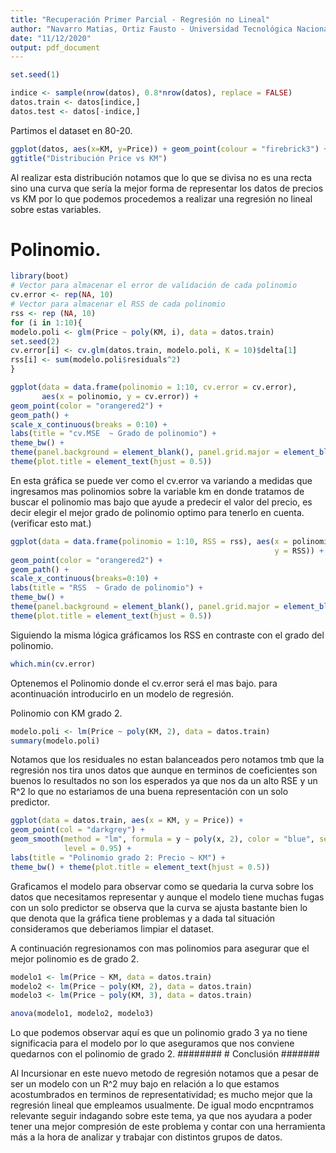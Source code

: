 ```yaml
---
title: "Recuperación Primer Parcial - Regresión no Lineal"
author: "Navarro Matias, Ortiz Fausto - Universidad Tecnológica Nacional - Facultad Regional Tucumán"
date: "11/12/2020"
output: pdf_document
---
```



```r
set.seed(1)

indice <- sample(nrow(datos), 0.8*nrow(datos), replace = FALSE)
datos.train <- datos[indice,]
datos.test <- datos[-indice,]
```
Partimos el dataset en 80-20.

```r
ggplot(datos, aes(x=KM, y=Price)) + geom_point(colour = "firebrick3") +
ggtitle("Distribución Price vs KM")
```
Al realizar esta distribución notamos que lo que se divisa no es una recta sino una curva que sería la mejor forma de representar los datos de precios vs KM por lo que podemos procedemos a realizar una regresión no lineal sobre estas variables.


#########
# Polinomio.
#########
```r
library(boot)
# Vector para almacenar el error de validación de cada polinomio
cv.error <- rep(NA, 10)
# Vector para almacenar el RSS de cada polinomio
rss <- rep (NA, 10)
for (i in 1:10){
modelo.poli <- glm(Price ~ poly(KM, i), data = datos.train)
set.seed(2)
cv.error[i] <- cv.glm(datos.train, modelo.poli, K = 10)$delta[1]
rss[i] <- sum(modelo.poli$residuals^2)
}

ggplot(data = data.frame(polinomio = 1:10, cv.error = cv.error), 
       aes(x = polinomio, y = cv.error)) +
geom_point(color = "orangered2") +
geom_path() +
scale_x_continuous(breaks = 0:10) +
labs(title = "cv.MSE  ~ Grado de polinomio") +
theme_bw() +
theme(panel.background = element_blank(), panel.grid.major = element_blank(), panel.grid.minor = element_blank()) +
theme(plot.title = element_text(hjust = 0.5))
```
En esta gráfica se puede ver como el cv.error va variando a medidas que ingresamos mas polinomios sobre la variable km en donde tratamos de buscar el polinomio mas bajo que ayude a predecir el valor del precio, es decir elegir el mejor grado de polinomio optimo para tenerlo en cuenta.(verificar esto mat.)

```r
ggplot(data = data.frame(polinomio = 1:10, RSS = rss), aes(x = polinomio, 
                                                           y = RSS)) +
geom_point(color = "orangered2") +
geom_path() +
scale_x_continuous(breaks=0:10) +
labs(title = "RSS  ~ Grado de polinomio") +
theme_bw() +
theme(panel.background = element_blank(), panel.grid.major = element_blank(), panel.grid.minor = element_blank()) +
theme(plot.title = element_text(hjust = 0.5))
```
Siguiendo la misma lógica gráficamos los RSS en contraste con el grado del polinomio.

```r

which.min(cv.error)
```
Optenemos el Polinomio donde el cv.error será el mas bajo. para acontinuación introducirlo en un modelo de regresión.

Polinomio con KM grado 2.

```r
modelo.poli <- lm(Price ~ poly(KM, 2), data = datos.train)
summary(modelo.poli)
```
Notamos que los residuales no estan balanceados pero notamos tmb que la regresión nos tira unos datos que aunque en terminos de coeficientes son buenos lo resultados no son los esperados ya que nos da un alto RSE y un R^2 lo que no estariamos de una buena representación con un solo predictor.

```r
ggplot(data = datos.train, aes(x = KM, y = Price)) +
geom_point(col = "darkgrey") +
geom_smooth(method = "lm", formula = y ~ poly(x, 2), color = "blue", se = TRUE, 
            level = 0.95) +
labs(title = "Polinomio grado 2: Precio ~ KM") +
theme_bw() + theme(plot.title = element_text(hjust = 0.5))
```
Graficamos el modelo para observar como se quedaria la curva sobre los datos que necesitamos representar y aunque el modelo tiene muchas fugas con un solo predictor se observa que la curva se ajusta bastante bien lo que denota que la gráfica tiene problemas y a dada tal situación consideramos que deberiamos limpiar el dataset. 

A continuación regresionamos con mas polinomios para asegurar que el mejor polinomio es de grado 2.
```r
modelo1 <- lm(Price ~ KM, data = datos.train)
modelo2 <- lm(Price ~ poly(KM, 2), data = datos.train)
modelo3 <- lm(Price ~ poly(KM, 3), data = datos.train)

anova(modelo1, modelo2, modelo3)
```
Lo que podemos observar aquí es que un polinomio grado 3 ya no tiene significacia para el modelo por lo que aseguramos que nos conviene quedarnos con el polinomio de grado 2.
########
# Conclusión
#######

Al Incursionar en este nuevo metodo de regresión notamos que a pesar de ser un modelo con un R^2  muy bajo en relación a lo que estamos acostumbrados en terminos de representatividad; es mucho mejor que la regresión lineal que empleamos usualmente. De igual modo encpntramos relevante seguir indagando sobre este tema, ya que nos ayudara a poder tener una mejor compresión de este problema y contar con una herramienta más a la hora de analizar y trabajar con distintos grupos de datos.

